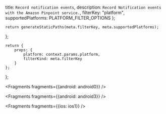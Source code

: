   title: `Record notification events`,
  description: `Record Notification events with the Amazon Pinpoint service.`,
  filterKey: "platform",
  supportedPlatforms: PLATFORM_FILTER_OPTIONS
};
      


    return generateStaticPaths(meta.filterKey, meta.supportedPlatforms);
};

    return {
        props: {
            platform: context.params.platform,
            filterKind: meta.filterKey
        }
    };
};


<Fragments fragments={{android: android0}} />


<Fragments fragments={{android: android3}} />


<Fragments fragments={{ios: ios1}} />
